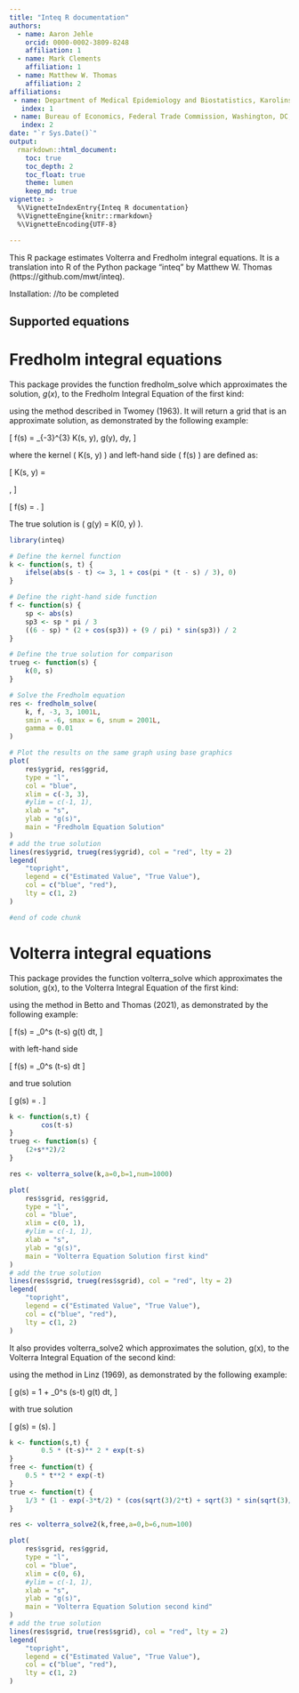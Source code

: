 ```yaml
---
title: "Inteq R documentation"
authors:
  - name: Aaron Jehle
    orcid: 0000-0002-3809-8248
    affiliation: 1
  - name: Mark Clements
    affiliation: 1
  - name: Matthew W. Thomas
    affiliation: 2
affiliations:
 - name: Department of Medical Epidemiology and Biostatistics, Karolinska Institutet, Stockholm, Sweden
   index: 1
 - name: Bureau of Economics, Federal Trade Commission, Washington, DC, USA
   index: 2
date: "`r Sys.Date()`"
output:
  rmarkdown::html_document:
    toc: true
    toc_depth: 2
    toc_float: true
    theme: lumen
    keep_md: true
vignette: >
  %\VignetteIndexEntry{Inteq R documentation}
  %\VignetteEngine{knitr::rmarkdown}
  %\VignetteEncoding{UTF-8}

---
```


This R package estimates Volterra and Fredholm integral equations.
It is a translation into R of the Python package "inteq" by Matthew W. Thomas (https://github.com/mwt/inteq).

Installation:
//to be completed

## Supported equations

# Fredholm integral equations


This package provides the function fredholm_solve which approximates the solution, $g(x)$, to the Fredholm Integral Equation of the first kind:

\begin{align}
f(s) = \int_a^b K(s, y)\, g(y)\, dy,
\end{align}

using the method described in Twomey (1963). It will return a grid that is an approximate solution, as demonstrated by the following example:

\[
f(s) = \int_{-3}^{3} K(s, y)\, g(y)\, dy,
\]

where the kernel \( K(s, y) \) and left-hand side \( f(s) \) are defined as:

\[
K(s, y) = 
\begin{cases}
1 + \cos\left(\dfrac{\pi (y - s)}{3}\right), & \text{if } |s - y| \leq 3 \\
0, & \text{otherwise}
\end{cases},
\]

\[
f(s) = \frac{1}{2} \left[ (6 - |s|)\left(2 + \cos\left(\frac{|s| \pi}{3}\right)\right) + \frac{9}{\pi} \sin\left(\frac{|s| \pi}{3}\right) \right].
\]

The true solution is \( g(y) = K(0, y) \).

```r

library(inteq)

# Define the kernel function
k <- function(s, t) {
    ifelse(abs(s - t) <= 3, 1 + cos(pi * (t - s) / 3), 0)
}

# Define the right-hand side function
f <- function(s) {
    sp <- abs(s)
    sp3 <- sp * pi / 3
    ((6 - sp) * (2 + cos(sp3)) + (9 / pi) * sin(sp3)) / 2
}

# Define the true solution for comparison
trueg <- function(s) {
    k(0, s)
}

# Solve the Fredholm equation
res <- fredholm_solve(
    k, f, -3, 3, 1001L,
    smin = -6, smax = 6, snum = 2001L,
    gamma = 0.01
)

# Plot the results on the same graph using base graphics
plot(
    res$ygrid, res$ggrid,
    type = "l",
    col = "blue",
    xlim = c(-3, 3),
    #ylim = c(-1, 1),
    xlab = "s",
    ylab = "g(s)",
    main = "Fredholm Equation Solution"
)
# add the true solution
lines(res$ygrid, trueg(res$ygrid), col = "red", lty = 2)
legend( 
    "topright",
    legend = c("Estimated Value", "True Value"),
    col = c("blue", "red"),
    lty = c(1, 2)
)

#end of code chunk
```

# Volterra integral equations

This package provides the function volterra_solve which approximates the solution, g(x), to the Volterra Integral Equation of the first kind:

\begin{align}
f(s) = \int_a^s K(s,y) g(y) dy,
\end{align}

using the method in Betto and Thomas (2021), as demonstrated by the following example:

\[
f(s) = \int_0^s \cos(t-s) g(t) dt,
\]

with left-hand side

\[
f(s) = \int_0^s \cos(t-s) \frac{2 + t^2}{2} dt
\]

and true solution

\[
g(s) = \frac{2 + s^2}{2}.
\]


```r
k <- function(s,t) {
        cos(t-s)
}
trueg <- function(s) {
    (2+s**2)/2
}

res <- volterra_solve(k,a=0,b=1,num=1000)

plot(
    res$sgrid, res$ggrid,
    type = "l",
    col = "blue",
    xlim = c(0, 1),
    #ylim = c(-1, 1),
    xlab = "s",
    ylab = "g(s)",
    main = "Volterra Equation Solution first kind"
)
# add the true solution
lines(res$sgrid, trueg(res$sgrid), col = "red", lty = 2)
legend( 
    "topright",
    legend = c("Estimated Value", "True Value"),
    col = c("blue", "red"),
    lty = c(1, 2)
)

```

It also provides volterra_solve2 which approximates the solution, g(x), to the Volterra Integral Equation of the second kind:

\begin{align}
g(s) = f(s) + \int_a^s K(s,y) g(y) dy,
\end{align}

using the method in Linz (1969), as demonstrated by the following example:

\[
g(s) = 1 + \int_0^s (s-t) g(t) dt,
\]

with true solution

\[
g(s) = \cosh(s).
\]

```r
k <- function(s,t) {
        0.5 * (t-s)** 2 * exp(t-s)
}
free <- function(t) {
    0.5 * t**2 * exp(-t)
}
true <- function(t) {
    1/3 * (1 - exp(-3*t/2) * (cos(sqrt(3)/2*t) + sqrt(3) * sin(sqrt(3)/2*t)))
}

res <- volterra_solve2(k,free,a=0,b=6,num=100)

plot(
    res$sgrid, res$ggrid,
    type = "l",
    col = "blue",
    xlim = c(0, 6),
    #ylim = c(-1, 1),
    xlab = "s",
    ylab = "g(s)",
    main = "Volterra Equation Solution second kind"
)
# add the true solution
lines(res$sgrid, true(res$sgrid), col = "red", lty = 2)
legend( 
    "topright",
    legend = c("Estimated Value", "True Value"),
    col = c("blue", "red"),
    lty = c(1, 2)
)

```
